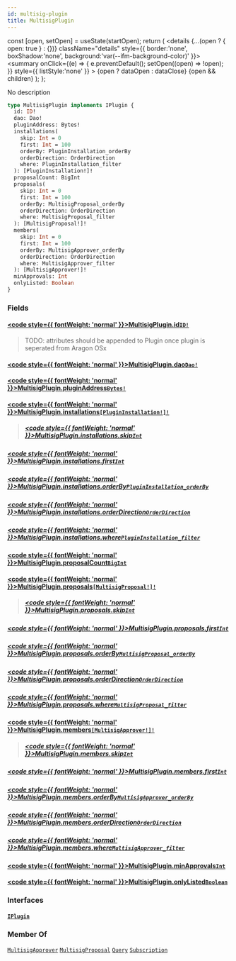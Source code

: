 ```yaml
---
id: multisig-plugin
title: MultisigPlugin
---
```









  const [open, setOpen] = useState(startOpen);
  return (
    <details {...(open ? { open: true } : {})} className="details" style={{ border:'none', boxShadow:'none', background:'var(--ifm-background-color)' }}>
      <summary
        onClick={(e) => {
          e.preventDefault();
          setOpen((open) => !open);
        }}
        style={{ listStyle:'none' }}
      >
      {open ? dataOpen : dataClose}
      </summary>
      {open && children}
    </details>
  );
};








No description


```graphql
type MultisigPlugin implements IPlugin {
  id: ID!
  dao: Dao!
  pluginAddress: Bytes!
  installations(
    skip: Int = 0
    first: Int = 100
    orderBy: PluginInstallation_orderBy
    orderDirection: OrderDirection
    where: PluginInstallation_filter
  ): [PluginInstallation!]!
  proposalCount: BigInt
  proposals(
    skip: Int = 0
    first: Int = 100
    orderBy: MultisigProposal_orderBy
    orderDirection: OrderDirection
    where: MultisigProposal_filter
  ): [MultisigProposal!]!
  members(
    skip: Int = 0
    first: Int = 100
    orderBy: MultisigApprover_orderBy
    orderDirection: OrderDirection
    where: MultisigApprover_filter
  ): [MultisigApprover!]!
  minApprovals: Int
  onlyListed: Boolean
}
```




### Fields

#### [<code style={{ fontWeight: 'normal' }}>MultisigPlugin.<b>id</b></code>](#)<Bullet />[`ID!`](/docs/subgraph/reference-guide/scalars/id) <Badge class="badge badge--secondary" text="non-null"/> <Badge class="badge badge--secondary" text="scalar"/> 
> 
> 
> TODO: attributes should be appended to Plugin once plugin is seperated from Aragon OSx
> 

#### [<code style={{ fontWeight: 'normal' }}>MultisigPlugin.<b>dao</b></code>](#)<Bullet />[`Dao!`](/docs/subgraph/reference-guide/objects/dao) <Badge class="badge badge--secondary" text="non-null"/> <Badge class="badge badge--secondary" text="object"/> 
> 
> 
> 
> 

#### [<code style={{ fontWeight: 'normal' }}>MultisigPlugin.<b>pluginAddress</b></code>](#)<Bullet />[`Bytes!`](/docs/subgraph/reference-guide/scalars/bytes) <Badge class="badge badge--secondary" text="non-null"/> <Badge class="badge badge--secondary" text="scalar"/> 
> 
> 
> 
> 

#### [<code style={{ fontWeight: 'normal' }}>MultisigPlugin.<b>installations</b></code>](#)<Bullet />[`[PluginInstallation!]!`](/docs/subgraph/reference-guide/objects/plugin-installation) <Badge class="badge badge--secondary" text="non-null"/> <Badge class="badge badge--secondary" text="object"/> 
> 
> 
> 
> ##### [<code style={{ fontWeight: 'normal' }}>MultisigPlugin.installations.<b>skip</b></code>](#)<Bullet />[`Int`](/docs/subgraph/reference-guide/scalars/int) <Badge class="badge badge--secondary" text="scalar"/> 
> 
> 
> 
> 

##### [<code style={{ fontWeight: 'normal' }}>MultisigPlugin.installations.<b>first</b></code>](#)<Bullet />[`Int`](/docs/subgraph/reference-guide/scalars/int) <Badge class="badge badge--secondary" text="scalar"/> 
> 
> 
> 
> 

##### [<code style={{ fontWeight: 'normal' }}>MultisigPlugin.installations.<b>orderBy</b></code>](#)<Bullet />[`PluginInstallation_orderBy`](/docs/subgraph/reference-guide/enums/plugin-installation-order-by) <Badge class="badge badge--secondary" text="enum"/> 
> 
> 
> 
> 

##### [<code style={{ fontWeight: 'normal' }}>MultisigPlugin.installations.<b>orderDirection</b></code>](#)<Bullet />[`OrderDirection`](/docs/subgraph/reference-guide/enums/order-direction) <Badge class="badge badge--secondary" text="enum"/> 
> 
> 
> 
> 

##### [<code style={{ fontWeight: 'normal' }}>MultisigPlugin.installations.<b>where</b></code>](#)<Bullet />[`PluginInstallation_filter`](/docs/subgraph/reference-guide/inputs/plugin-installation-filter) <Badge class="badge badge--secondary" text="input"/> 
> 
> 
> 
> 

#### [<code style={{ fontWeight: 'normal' }}>MultisigPlugin.<b>proposalCount</b></code>](#)<Bullet />[`BigInt`](/docs/subgraph/reference-guide/scalars/big-int) <Badge class="badge badge--secondary" text="scalar"/> 
> 
> 
> 
> 

#### [<code style={{ fontWeight: 'normal' }}>MultisigPlugin.<b>proposals</b></code>](#)<Bullet />[`[MultisigProposal!]!`](/docs/subgraph/reference-guide/objects/multisig-proposal) <Badge class="badge badge--secondary" text="non-null"/> <Badge class="badge badge--secondary" text="object"/> 
> 
> 
> 
> ##### [<code style={{ fontWeight: 'normal' }}>MultisigPlugin.proposals.<b>skip</b></code>](#)<Bullet />[`Int`](/docs/subgraph/reference-guide/scalars/int) <Badge class="badge badge--secondary" text="scalar"/> 
> 
> 
> 
> 

##### [<code style={{ fontWeight: 'normal' }}>MultisigPlugin.proposals.<b>first</b></code>](#)<Bullet />[`Int`](/docs/subgraph/reference-guide/scalars/int) <Badge class="badge badge--secondary" text="scalar"/> 
> 
> 
> 
> 

##### [<code style={{ fontWeight: 'normal' }}>MultisigPlugin.proposals.<b>orderBy</b></code>](#)<Bullet />[`MultisigProposal_orderBy`](/docs/subgraph/reference-guide/enums/multisig-proposal-order-by) <Badge class="badge badge--secondary" text="enum"/> 
> 
> 
> 
> 

##### [<code style={{ fontWeight: 'normal' }}>MultisigPlugin.proposals.<b>orderDirection</b></code>](#)<Bullet />[`OrderDirection`](/docs/subgraph/reference-guide/enums/order-direction) <Badge class="badge badge--secondary" text="enum"/> 
> 
> 
> 
> 

##### [<code style={{ fontWeight: 'normal' }}>MultisigPlugin.proposals.<b>where</b></code>](#)<Bullet />[`MultisigProposal_filter`](/docs/subgraph/reference-guide/inputs/multisig-proposal-filter) <Badge class="badge badge--secondary" text="input"/> 
> 
> 
> 
> 

#### [<code style={{ fontWeight: 'normal' }}>MultisigPlugin.<b>members</b></code>](#)<Bullet />[`[MultisigApprover!]!`](/docs/subgraph/reference-guide/objects/multisig-approver) <Badge class="badge badge--secondary" text="non-null"/> <Badge class="badge badge--secondary" text="object"/> 
> 
> 
> 
> ##### [<code style={{ fontWeight: 'normal' }}>MultisigPlugin.members.<b>skip</b></code>](#)<Bullet />[`Int`](/docs/subgraph/reference-guide/scalars/int) <Badge class="badge badge--secondary" text="scalar"/> 
> 
> 
> 
> 

##### [<code style={{ fontWeight: 'normal' }}>MultisigPlugin.members.<b>first</b></code>](#)<Bullet />[`Int`](/docs/subgraph/reference-guide/scalars/int) <Badge class="badge badge--secondary" text="scalar"/> 
> 
> 
> 
> 

##### [<code style={{ fontWeight: 'normal' }}>MultisigPlugin.members.<b>orderBy</b></code>](#)<Bullet />[`MultisigApprover_orderBy`](/docs/subgraph/reference-guide/enums/multisig-approver-order-by) <Badge class="badge badge--secondary" text="enum"/> 
> 
> 
> 
> 

##### [<code style={{ fontWeight: 'normal' }}>MultisigPlugin.members.<b>orderDirection</b></code>](#)<Bullet />[`OrderDirection`](/docs/subgraph/reference-guide/enums/order-direction) <Badge class="badge badge--secondary" text="enum"/> 
> 
> 
> 
> 

##### [<code style={{ fontWeight: 'normal' }}>MultisigPlugin.members.<b>where</b></code>](#)<Bullet />[`MultisigApprover_filter`](/docs/subgraph/reference-guide/inputs/multisig-approver-filter) <Badge class="badge badge--secondary" text="input"/> 
> 
> 
> 
> 

#### [<code style={{ fontWeight: 'normal' }}>MultisigPlugin.<b>minApprovals</b></code>](#)<Bullet />[`Int`](/docs/subgraph/reference-guide/scalars/int) <Badge class="badge badge--secondary" text="scalar"/> 
> 
> 
> 
> 

#### [<code style={{ fontWeight: 'normal' }}>MultisigPlugin.<b>onlyListed</b></code>](#)<Bullet />[`Boolean`](/docs/subgraph/reference-guide/scalars/boolean) <Badge class="badge badge--secondary" text="scalar"/> 
> 
> 
> 
> 

### Interfaces

#### [`IPlugin`](/docs/subgraph/reference-guide/interfaces/iplugin) <Badge class="badge badge--secondary" text="interface"/> 
> 
> 
> 
> 





### Member Of

[`MultisigApprover`](/docs/subgraph/reference-guide/objects/multisig-approver)  <Badge class="badge badge--secondary" text="object"/><Bullet />[`MultisigProposal`](/docs/subgraph/reference-guide/objects/multisig-proposal)  <Badge class="badge badge--secondary" text="object"/><Bullet />[`Query`](/docs/subgraph/reference-guide/objects/query)  <Badge class="badge badge--secondary" text="object"/><Bullet />[`Subscription`](/docs/subgraph/reference-guide/objects/subscription)  <Badge class="badge badge--secondary" text="object"/>

